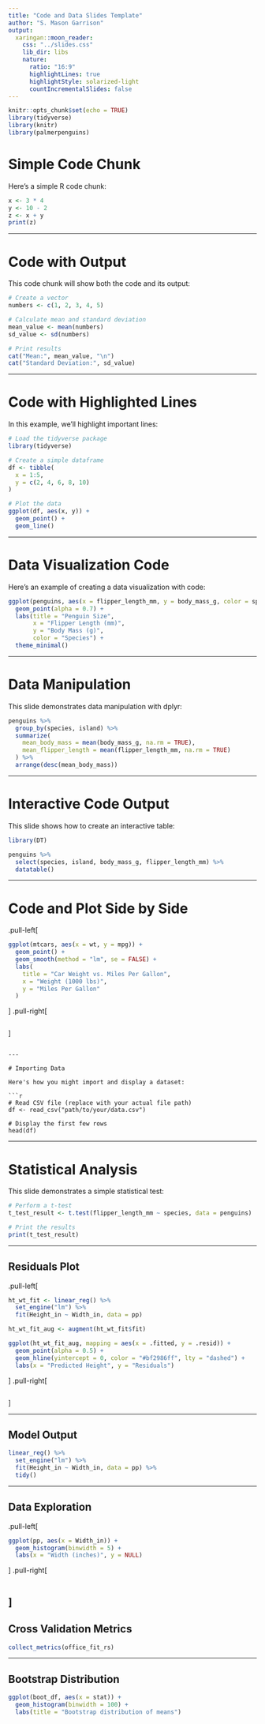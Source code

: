 ```yaml
---
title: "Code and Data Slides Template"
author: "S. Mason Garrison"
output:
  xaringan::moon_reader:
    css: "../slides.css"
    lib_dir: libs
    nature:
      ratio: "16:9"
      highlightLines: true
      highlightStyle: solarized-light
      countIncrementalSlides: false
---
```


```r
knitr::opts_chunk$set(echo = TRUE)
library(tidyverse)
library(knitr)
library(palmerpenguins)
```

# Simple Code Chunk

Here's a simple R code chunk:

```r
x <- 3 * 4
y <- 10 - 2
z <- x + y
print(z)
```

---

# Code with Output

This code chunk will show both the code and its output:

```r
# Create a vector
numbers <- c(1, 2, 3, 4, 5)

# Calculate mean and standard deviation
mean_value <- mean(numbers)
sd_value <- sd(numbers)

# Print results
cat("Mean:", mean_value, "\n")
cat("Standard Deviation:", sd_value)
```

---

# Code with Highlighted Lines

In this example, we'll highlight important lines:

```r
# Load the tidyverse package
library(tidyverse)

# Create a simple dataframe
df <- tibble(
  x = 1:5,
  y = c(2, 4, 6, 8, 10)
)

# Plot the data
ggplot(df, aes(x, y)) +
  geom_point() +
  geom_line()
```

---

# Data Visualization Code

Here's an example of creating a data visualization with code:

```r
ggplot(penguins, aes(x = flipper_length_mm, y = body_mass_g, color = species)) +
  geom_point(alpha = 0.7) +
  labs(title = "Penguin Size",
       x = "Flipper Length (mm)",
       y = "Body Mass (g)",
       color = "Species") +
  theme_minimal()
```

---

# Data Manipulation

This slide demonstrates data manipulation with dplyr:

```r
penguins %>%
  group_by(species, island) %>%
  summarize(
    mean_body_mass = mean(body_mass_g, na.rm = TRUE),
    mean_flipper_length = mean(flipper_length_mm, na.rm = TRUE)
  ) %>%
  arrange(desc(mean_body_mass))
```

---

# Interactive Code Output

This slide shows how to create an interactive table:

```r
library(DT)

penguins %>%
  select(species, island, body_mass_g, flipper_length_mm) %>%
  datatable()
```

---

# Code and Plot Side by Side

.pull-left[
```r
ggplot(mtcars, aes(x = wt, y = mpg)) +
  geom_point() +
  geom_smooth(method = "lm", se = FALSE) +
  labs(
    title = "Car Weight vs. Miles Per Gallon",
    x = "Weight (1000 lbs)",
    y = "Miles Per Gallon"
  )
```
]
.pull-right[
```r
```
]
```

---

# Importing Data

Here's how you might import and display a dataset:

```r
# Read CSV file (replace with your actual file path)
df <- read_csv("path/to/your/data.csv")

# Display the first few rows
head(df)
```

---

# Statistical Analysis

This slide demonstrates a simple statistical test:

```r
# Perform a t-test
t_test_result <- t.test(flipper_length_mm ~ species, data = penguins)

# Print the results
print(t_test_result)
```

---

## Residuals Plot

.pull-left[
```r
ht_wt_fit <- linear_reg() %>%
  set_engine("lm") %>%
  fit(Height_in ~ Width_in, data = pp)

ht_wt_fit_aug <- augment(ht_wt_fit$fit)

ggplot(ht_wt_fit_aug, mapping = aes(x = .fitted, y = .resid)) +
  geom_point(alpha = 0.5) +
  geom_hline(yintercept = 0, color = "#bf2986ff", lty = "dashed") +
  labs(x = "Predicted Height", y = "Residuals")
```
]
.pull-right[
```r
```
]


---


## Model Output

```r
linear_reg() %>%
  set_engine("lm") %>%
  fit(Height_in ~ Width_in, data = pp) %>%
  tidy()
```

---


## Data Exploration

.pull-left[
```r
ggplot(pp, aes(x = Width_in)) +
  geom_histogram(binwidth = 5) +
  labs(x = "Width (inches)", y = NULL)
```
]
.pull-right[
```r
```
]
---




## Cross Validation Metrics

```r
collect_metrics(office_fit_rs)
```


---

## Bootstrap Distribution

```r
ggplot(boot_df, aes(x = stat)) +
  geom_histogram(binwidth = 100) +
  labs(title = "Bootstrap distribution of means")
```
